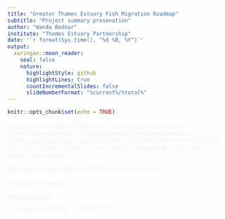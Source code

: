 ---
title: "Greater Thames Estuary Fish Migration Roadmap"
subtitle: "Project summary presenation"
author: "Wanda Bodnar"
institute: "Thames Estuary Partnership"
date: '`r format(Sys.time(), "%d %B, %Y")`'
output:
  xaringan::moon_reader:
    seal: false
    nature:
      highlightStyle: github
      highlightLines: true
      countIncrementalSlides: false
      slideNumberFormat: "%current%/%total%"
---


```{r setup, echo = FALSE, message = FALSE, warning = FALSE}
knitr::opts_chunk$set(echo = TRUE)
```

background-image: url(https://www.estuaryedges.co.uk/wp-content/themes/estuary-edges/assets/src/img/thames-estuary-partnership-logo.png)
background-size: 12%
background-position: 50% 79%
class: center, middle, inverse
.footer[Copyright © 2020 Thames Estuary Partnership]

##Greater Thames Estuary Fish Migration Roadmap

##A short summary

Wanda Bodnar

`r format(Sys.time(), "%d %B, %Y")`

<style>
h1, h2, h3, h4, h5, p {
  color: #f3f3f3;
}
.inverse {
  background-color: #101720;
}
.inverse h1, .inverse h2, .inverse h3, .inverse h4, .inverse h5, .inverse p {
  color: #f3f3f3;
}
.footer {
    color: #a5704a;
    position: fixed;
    top: 96%;
    left: 0;
    text-align: center;
    width: 100%;
    font-size:50%;
}
<style>

---

background-image: url(https://www.estuaryedges.co.uk/wp-content/themes/estuary-edges/assets/src/img/thames-estuary-partnership-logo.png)
background-size: 100px
background-position: 95% 5%

### Table of contents

<h7 style=font-size:83%;>

* [How to navigate this presentation](https://thamesestuarypartnership.github.io/roadmap/slides.html#4)

* [Introduction](https://thamesestuarypartnership.github.io/roadmap/slides.html#5)

* [Methodology](https://thamesestuarypartnership.github.io/roadmap/slides.html#9)

* [The Roadmap Method](https://thamesestuarypartnership.github.io/roadmap/slides.html#13)

* [Fish Migration Vision](https://thamesestuarypartnership.github.io/roadmap/slides.html#15)

* [Next steps](https://thamesestuarypartnership.github.io/roadmap/slides.html#16)

<style>
h1 {
  color: #003462;
}
<style>

---

background-image: url(https://www.estuaryedges.co.uk/wp-content/themes/estuary-edges/assets/src/img/thames-estuary-partnership-logo.png)
background-size: 100px
background-position: 95% 5%

### How to navigate this presentation

* Move forward with space bar or right/down arrow

* Move backward with left/up arrow

* Press `F` to go full screen and back

* Press `Home` for first slide, `End` for last slide

* The clickable hyperlinks are highlighted in blue

* Interact with the graphs and data tables using the mouse/cursor

* Press `H` to see all the navigation options

<style>
h1, h2, h3, h4, p {
  color: #003462;
}
<style>

---

background-image: url(https://raw.githubusercontent.com/ThamesEstuaryPartnership/roadmap/main/img/1.png)
background-size: cover
.text[© Johannes Plenio]

<style>
.text {
    color: #ffffff;
    position: fixed;
    top: 96%;
    left: 2%;
    text-align: left;
    width: 100%;
    font-size:50%;
}
<style>

---

class: center, middle, inverse

# Introduction

<style>
h1, h2, h3, h4, p {
  color: #003462;
}
<style>

---

background-image: url(https://www.estuaryedges.co.uk/wp-content/themes/estuary-edges/assets/src/img/thames-estuary-partnership-logo.png)
background-size: 100px
background-position: 95% 5%

### Introduction

Rivers play an important role in our environment: regulating floods, transporting sediments, and supporting biodiversity. Many of these services performed by rivers are also linked to factors that indicate river health, such as river flow and connectivity. River network connectivity influences species migration, diversity, and habitat occupancy.

Rivers in the North Sea region are some of the most fragmented by human development in the world. Artificial structures, like weirs, sluices and locks, installed for water management purposes on rivers can be found at almost every kilometre. These barriers can significantly delay and hinder the movement of migratory fish species, subsequently reducing their diversity and abundance. 

Diadromous fish species such as the European eel (*Anguilla anguilla*), sea bass (*Dicentrarchus labrax*), sea lamprey (*Petromyzon marinus*) and flounder (*Platichthys flesus*) move large distances between marine and freshwater environments and thus maintaining connectivity is important to sustain their healthy and diverse population. 

<style>
h1, h2, h3, h4, p {
  color: #003462;
}
<style>

---

background-image: url(https://www.estuaryedges.co.uk/wp-content/themes/estuary-edges/assets/src/img/thames-estuary-partnership-logo.png)
background-size: 100px
background-position: 95% 5%

### Introduction

To address the issue of river fragmentation and fish passage, [Thames Estuary Partnership](https://www.thamesestuarypartnership.org/) (TEP) and Nature at Work (NAW) launched the [Greater Thames Estuary Fish Migration Roadmap](https://fishroadmap.london/) project in January 2018. 

The project seeks to bring together all barrier, pass, priority, and habitat location data in one place and develop a ‘whole system’, sea-to-source approach that, similarly to an underground or road network, looks at rivers as interconnected migratory routes. 

By considering and identifying rivers as 'Highways', 'A-roads' and 'B-roads', barrier locations and river network connectivity can be easily visualised on one or more rivers, or in entire catchments. This can help reprioritise barriers and provide a blueprint of strategic steps that can help open up entire migratory routes.

<style>
h1, h2, h3, h4, p {
  color: #003462;
}
<style>

---

background-image: url(https://raw.githubusercontent.com/ThamesEstuaryPartnership/roadmap/main/img/Roadmap_TEP.gif)
background-size: contain

---

background-image: url(https://www.estuaryedges.co.uk/wp-content/themes/estuary-edges/assets/src/img/thames-estuary-partnership-logo.png)
background-size: 100px
background-position: 95% 5%

### Methodology

The Fish Migration Roadmap project had three objectives: 

* To gather information on fish migratory barriers and river connectivity within the Thames River Basin.

* To develop an online, easy-to-access and easy-to-use GIS platform visualising all relevant data.

* To develop a replicable, strategic roadmap method which also includes the Fish Migration Vision. 


These objectives were executed via the following processes: 
* Data science
    
    * Designation of project area
    * Data collection
    * Data pre-processing and merging
    * Data analysis
    * Data visualisation
    
* Stakeholder and community engagement



<style>
h1, h2, h3, h4, h5, h6, ul, li, p {
  color: #003462;
}
<style>

---

background-image: url(https://www.estuaryedges.co.uk/wp-content/themes/estuary-edges/assets/src/img/thames-estuary-partnership-logo.png)
background-size: 100px
background-position: 95% 5%

### Methodology

* Data science
    
    * Designation of project area
    
    The project area was defined within the Thames River Basin and two adjacent catchments. The boundary on the migratory routes was drawn at 30km from the tidal limit. 
    
    * Data collection
    
    Data was collected from: [AMBER](https://amber.international/), [Catchment Based Approach](https://data.catchmentbasedapproach.org/), [Environment Agency](https://www.gov.uk/government/organisations/environment-agency), [River Obs app](https://www.river-obstacles.org.uk/), [Zoological Society of London](https://www.zsl.org/), [London Wildlife Trust](https://www.wildlondon.org.uk/), [South East Rivers Trust](https://www.southeastriverstrust.org/) and [Canal and River Trust](https://canalrivertrust.org.uk/).
    
    * Data pre-processing and merging
    
    The different datasets were merged together using a 100 metres buffer zone to concentrate on those barriers that occurred on the migratory routes only. The source of the dataset was kept in the finalised barrier dataset.

<style>
h1, h2, h3, h4, h5, h6, ul, li, p {
  color: #003462;
}
<style>

---

background-image: url(https://www.estuaryedges.co.uk/wp-content/themes/estuary-edges/assets/src/img/thames-estuary-partnership-logo.png)
background-size: 100px
background-position: 95% 5%

### Methodology

* Data science
    
    * Data analysis
      * Calculation the river connectivity index (RCI)
      * Creation of connectivity maps
      * Integration of river habitat data into the final barrier dataset by calculating the mode average on each river fragment
      * Introduction of 'Category' variable. 
    
    * Data visualisation
    
      An online, easy-to-use [platform](https://tep-thames.maps.arcgis.com/apps/opsdashboard/index.html#/ab29e560d0834593bc71f7bf18dbc0d4) was developed where barrier locations and upstream river connectivity is visualised. The map also has an important filter function which allows the barrier data to be filtered based on barrier type, priority, pass type, river, category, and upstream river habitat. This can help stakeholders to develop a more target approach when it comes to barrier works to improve river connectivity whilst targeting habitat priority areas. 
      

<style>
h1, h2, h3, h4, h5, h6, ul, li, p {
  color: #003462;
}
<style>

---

background-image: url(https://www.estuaryedges.co.uk/wp-content/themes/estuary-edges/assets/src/img/thames-estuary-partnership-logo.png)
background-size: 100px
background-position: 95% 5%

### Methodology

* Stakeholder and community engagement

Stakeholder and communtiy engagement was carried out predominantly in the Combined Essex Catchment. 

Over a series of engagements the methodology could be developed and refined.

In the meantime, an interactive [Roadmap](https://thamesestuarypartnership.github.io/essex/roadmap.html) was developed specifically for this catchment. 


<style>
h1, h2, h3, h4, h5, h6, ul, li, p {
  color: #003462;
}
<style>

---

background-image: url(https://www.estuaryedges.co.uk/wp-content/themes/estuary-edges/assets/src/img/thames-estuary-partnership-logo.png)
background-size: 100px
background-position: 95% 5%

### The Roadmap Method

<center>
  <img src="https://raw.githubusercontent.com/ThamesEstuaryPartnership/roadmap/main/img/The%20roadmap%20method.jpg" height="450" width="700">
  </center>



<style>
h1, h2, h3, h4, h5, h6, ul, li, p {
  color: #003462;
}
<style>

---

background-image: url(https://www.estuaryedges.co.uk/wp-content/themes/estuary-edges/assets/src/img/thames-estuary-partnership-logo.png)
background-size: 100px
background-position: 95% 5%

### The Roadmap Method

The most important steps of The Roadmap Method are: 

* The introduction of the ‘Category’ variable that can help the barrier reprioritisation process.

* Calculation of RCI (%) and visualisation of river connectivity that can help highlight the level of river connectivity.

* Stakeholder engagement that can help gather local knowledge and understand local needs. This can subsequently lead to the development the Fish Migration Vision. 

* Coupled with the stakeholder engagment, the barrier reprioritisation can help pinpoint priority barrier locations, for example, closed river segments with diverse habitat. 


<style>
h1, h2, h3, h4, h5, h6, ul, li, p {
  color: #003462;
}
<style>

---

background-image: url(https://www.estuaryedges.co.uk/wp-content/themes/estuary-edges/assets/src/img/thames-estuary-partnership-logo.png)
background-size: 100px
background-position: 95% 5%

### Fish Migration Vision

The Fish Migration Vision is a shared, ambitious long-term goal envisaging what a healthy river and connected river corridor could be with collective action across sector initiatives e.g. catchment management, flood asset management and land development. 

The Vision contains key messages, a characterisation of the catchment through a connectivity lens and a description of the prioritised areas for short term action. 

It is also a useful engagement tool to deepen understanding of the need to improve our river corridors, restore habitat, helping prioritise migration barriers and pull in other benefits to accelerate action for this shared goal. 

The Vision can also bring to life the story of a fish’s journey from sea to source and within a river system to enthuse other less engaged sectors and the public for whom underwater life is hidden.


<style>
h1, h2, h3, h4, h5, h6, ul, li, p {
  color: #003462;
}
<style>

---

background-image: url(https://www.estuaryedges.co.uk/wp-content/themes/estuary-edges/assets/src/img/thames-estuary-partnership-logo.png)
background-size: 100px
background-position: 95% 5%

### Next steps

Further project plans include: 

* Inclusion of additional waterways as ‘C-roads’ and ‘D-roads'.

* Collation and creation of Roadmap specific fish database in each river. 

* Further stakeholder engagamen and linking into other local plans and strategies.


<style>
h1, h2, h3, h4, h5, h6, ul, li, p {
  color: #003462;
}
<style>

---

background-image: url(https://i.stack.imgur.com/bUpIh.png),url(https://ulyngs.github.io/rmarkdown-workshop-2019/slides/figures/rmarkdown.png)
background-size: 50px, 50px
background-position: 46% 65%, 54% 65%
class: center, middle, inverse
.footer[Copyright © 2020 Thames Estuary Partnership]


<a href="https://www.thamesestuarypartnership.org/">Thames Estuary Partnership</a>
<br>
<link rel="stylesheet" href="https://cdnjs.cloudflare.com/ajax/libs/font-awesome/4.7.0/css/font-awesome.min.css">
<p style="text-align: center;">
    <a href="mailto:w.bodnar@ucl.ac.uk" class="fa fa-envelope"></a>
    <a href="https://twitter.com/ThamesEstPart" class="fa fa-twitter"></a>   
    <a href="https://www.linkedin.com/company/thames-estuary-partnership/?viewAsMember=true" class="fa fa-linkedin"></a>   
    <a href="https://www.instagram.com/thamesestuarypartnership/" class="fa fa-instagram"></a>   
    <a href="https://www.facebook.com/thamesestuarypartnership/" class="fa fa-facebook"></a>
    </p>
    
###### Slides were prepared using R Studio's R Markdown
<br>
<style>
.inverse h1, .inverse h2, .inverse h3, .inverse h4, .inverse h5, .inverse p {
  color: #f3f3f3;
}
.inverse h6 {
  color: #fff2f4;
}
a:link {
  color: #019ed8;
}
a:visited {
  color: #019ed8;
}
.footer {
    color: #a5704a;
    position: fixed;
    top: 96%;
    left: 0;
    text-align: center;
    width: 100%;
    font-size:50%;
}
<style>
